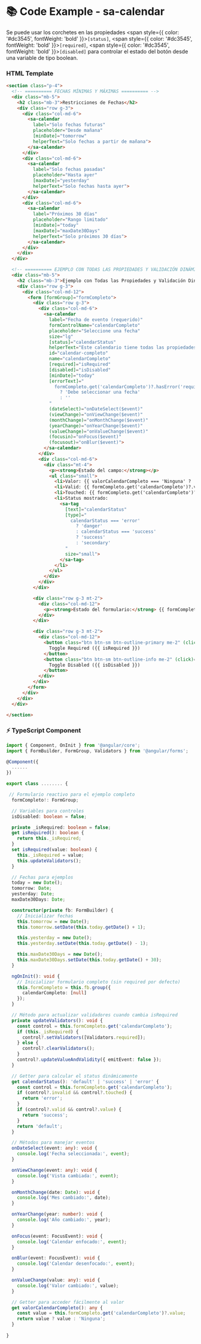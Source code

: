 
<Meta title="Componentes/Forms/Calendar/Calendar Example" />

# 📚 Code Example - sa-calendar

Se puede usar los corchetes en las propiedades <span style={{ color: '#dc3545', fontWeight: 'bold' }}>`[status]`</span>, <span style={{ color: '#dc3545', fontWeight: 'bold' }}>`[required]`</span>, <span style={{ color: '#dc3545', fontWeight: 'bold' }}>`[disabled]`</span> para controlar el estado del botón desde una variable de tipo boolean.

### HTML Template
```html
<section class="p-4">
  <!-- ========== FECHAS MÍNIMAS Y MÁXIMAS ========== -->
  <div class="mb-5">
    <h2 class="mb-3">Restricciones de Fechas</h2>
    <div class="row g-3">
      <div class="col-md-6">
        <sa-calendar
          label="Solo fechas futuras"
          placeholder="Desde mañana"
          [minDate]="tomorrow"
          helperText="Solo fechas a partir de mañana">
        </sa-calendar>
      </div>
      <div class="col-md-6">
        <sa-calendar
          label="Solo fechas pasadas"
          placeholder="Hasta ayer"
          [maxDate]="yesterday"
          helperText="Solo fechas hasta ayer">
        </sa-calendar>
      </div>
      <div class="col-md-6">
        <sa-calendar
          label="Próximos 30 días"
          placeholder="Rango limitado"
          [minDate]="today"
          [maxDate]="maxDate30Days"
          helperText="Solo próximos 30 días">
        </sa-calendar>
      </div>
    </div>
  </div>

  <!-- ========== EJEMPLO CON TODAS LAS PROPIEDADES Y VALIDACIÓN DINÁMICA ========== -->
  <div class="mb-5">
    <h2 class="mb-3">Ejemplo con Todas las Propiedades y Validación Dinámica (Formulario Reactivo)</h2>
    <div class="row g-3">
      <div class="col-md-12">
        <form [formGroup]="formCompleto">
          <div class="row g-3">
            <div class="col-md-6">
              <sa-calendar
                label="Fecha de evento (requerido)"
                formControlName="calendarCompleto"
                placeholder="Seleccione una fecha"
                size="lg"
                [status]="calendarStatus"
                helperText="Este calendario tiene todas las propiedades configuradas con status dinámico"
                id="calendar-completo"
                name="calendarCompleto"
                [required]="isRequired"
                [disabled]="isDisabled"
                [minDate]="today"
                [errorText]="
                  formCompleto.get('calendarCompleto')?.hasError('required')
                    ? 'Debe seleccionar una fecha'
                    : ''
                "
                (dateSelect)="onDateSelect($event)"
                (viewChange)="onViewChange($event)"
                (monthChange)="onMonthChange($event)"
                (yearChange)="onYearChange($event)"
                (valueChange)="onValueChange($event)"
                (focusin)="onFocus($event)"
                (focusout)="onBlur($event)">
              </sa-calendar>
            </div>
            <div class="col-md-6">
              <div class="mt-4">
                <p><strong>Estado del campo:</strong></p>
                <ul class="small">
                  <li>Valor: {{ valorCalendarCompleto === 'Ninguna' ? 'Ninguna' : (valorCalendarCompleto | date: 'dd/MM/yyyy') }}</li>
                  <li>Valid: {{ formCompleto.get('calendarCompleto')?.valid }}</li>
                  <li>Touched: {{ formCompleto.get('calendarCompleto')?.touched }}</li>
                  <li>Status mostrado:
                    <sa-tag
                      [text]="calendarStatus"
                      [type]="
                        calendarStatus === 'error'
                          ? 'danger'
                          : calendarStatus === 'success'
                          ? 'success'
                          : 'secondary'
                      "
                      size="small">
                    </sa-tag>
                  </li>
                </ul>
              </div>
            </div>
          </div>

          <div class="row g-3 mt-2">
            <div class="col-md-12">
              <p><strong>Estado del formulario:</strong> {{ formCompleto.valid ? 'Válido' : 'Inválido' }}</p>
            </div>
          </div>

          <div class="row g-3 mt-2">
            <div class="col-md-12">
              <button class="btn btn-sm btn-outline-primary me-2" (click)="isRequired = !isRequired">
                Toggle Required ({{ isRequired }})
              </button>
              <button class="btn btn-sm btn-outline-info me-2" (click)="isDisabled = !isDisabled">
                Toggle Disabled ({{ isDisabled }})
              </button>
            </div>
          </div>
        </form>
      </div>
    </div>
  </div>

</section>

```

### ⚡ TypeScript Component

```typescript
import { Component, OnInit } from '@angular/core';
import { FormBuilder, FormGroup, Validators } from '@angular/forms';

@Component({
  ......
})

export class ........ {

 // Formulario reactivo para el ejemplo completo
  formCompleto!: FormGroup;

  // Variables para controles
  isDisabled: boolean = false;

  private _isRequired: boolean = false;
  get isRequired(): boolean {
    return this._isRequired;
  }
  set isRequired(value: boolean) {
    this._isRequired = value;
    this.updateValidators();
  }

  // Fechas para ejemplos
  today = new Date();
  tomorrow: Date;
  yesterday: Date;
  maxDate30Days: Date;

  constructor(private fb: FormBuilder) {
    // Inicializar fechas
    this.tomorrow = new Date();
    this.tomorrow.setDate(this.today.getDate() + 1);

    this.yesterday = new Date();
    this.yesterday.setDate(this.today.getDate() - 1);

    this.maxDate30Days = new Date();
    this.maxDate30Days.setDate(this.today.getDate() + 30);
  }

  ngOnInit(): void {
    // Inicializar formulario completo (sin required por defecto)
    this.formCompleto = this.fb.group({
      calendarCompleto: [null]
    });
  }

  // Método para actualizar validadores cuando cambia isRequired
  private updateValidators(): void {
    const control = this.formCompleto.get('calendarCompleto');
    if (this._isRequired) {
      control?.setValidators([Validators.required]);
    } else {
      control?.clearValidators();
    }
    control?.updateValueAndValidity({ emitEvent: false });
  }

  // Getter para calcular el status dinámicamente
  get calendarStatus(): 'default' | 'success' | 'error' {
    const control = this.formCompleto.get('calendarCompleto');
    if (control?.invalid && control?.touched) {
      return 'error';
    }
    if (control?.valid && control?.value) {
      return 'success';
    }
    return 'default';
  }

  // Métodos para manejar eventos
  onDateSelect(event: any): void {
    console.log('Fecha seleccionada:', event);
  }

  onViewChange(event: any): void {
    console.log('Vista cambiada:', event);
  }

  onMonthChange(date: Date): void {
    console.log('Mes cambiado:', date);
  }

  onYearChange(year: number): void {
    console.log('Año cambiado:', year);
  }

  onFocus(event: FocusEvent): void {
    console.log('Calendar enfocado:', event);
  }

  onBlur(event: FocusEvent): void {
    console.log('Calendar desenfocado:', event);
  }

  onValueChange(value: any): void {
    console.log('Valor cambiado:', value);
  }

  // Getter para acceder fácilmente al valor
  get valorCalendarCompleto(): any {
    const value = this.formCompleto.get('calendarCompleto')?.value;
    return value ? value : 'Ninguna';
  }
  
}
```